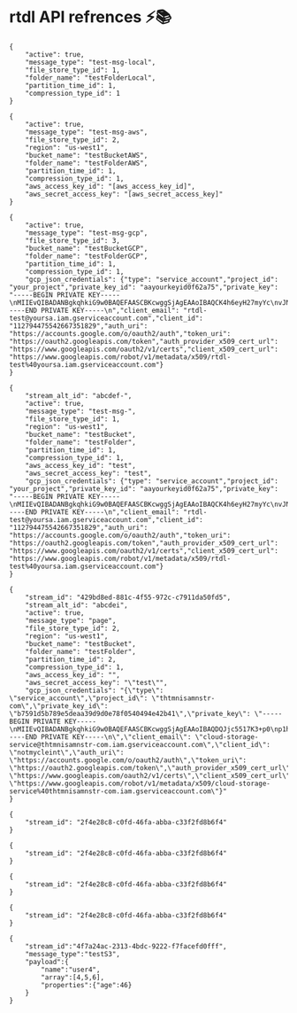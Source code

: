 # rtdl API refrences ⚡️📚

```
{
	"active": true,
    "message_type": "test-msg-local",
	"file_store_type_id": 1,
	"folder_name": "testFolderLocal",
    "partition_time_id": 1,
    "compression_type_id": 1
}
```

```
{
	"active": true,
    "message_type": "test-msg-aws",
	"file_store_type_id": 2,
	"region": "us-west1",
	"bucket_name": "testBucketAWS",
	"folder_name": "testFolderAWS",
    "partition_time_id": 1,
    "compression_type_id": 1,
	"aws_access_key_id": "[aws_access_key_id]",
    "aws_secret_access_key": "[aws_secret_access_key]"
}
```

```
{
	"active": true,
    "message_type": "test-msg-gcp",
	"file_store_type_id": 3,
	"bucket_name": "testBucketGCP",
	"folder_name": "testFolderGCP",
    "partition_time_id": 1,
    "compression_type_id": 1,
	"gcp_json_credentials": {"type": "service_account","project_id": "your_project","private_key_id": "aayourkeyid0f62a75","private_key": "-----BEGIN PRIVATE KEY-----\nMIIEvQIBADANBgkqhkiG9w0BAQEFAASCBKcwggSjAgEAAoIBAQCK4h6eyH27myYc\nvJNmktB+zRths2yEPFgn3LJvmMuivr0MmlYynzekZsMdLfGK72e83FrBCpbr+JDo\njFdX6oRWp6cSAr/KUmC+dhlsmGqvt0mF43Bs/B671L+hHueyG6jR9cyHkc4koaA9\n4IOtuMV6GPLYyiOkK87anhGE3LsqGF1zJICu08zplaQGBCOnHS/jBsTO38fhyLQE\nB8g7TLSJuH8CMf6j6S55a9QQdg2alQZnrOBh5BM34+2Mn3ME1s+7KgYJ2yV41OsX\nhurVyxFOGCntm6txNz5RNag77jwgPUFR9QoQXPh0sn2RjclPr3R6zU68opMFrRHR\nZQk1Q6qtAgMBAAECggEACtF8UyAI80EtodVqofyourkeyi7ctwk5YhxEU8aSem7UOLX77mlAZEPf+8LeG6N\nkplZ25N0DWuQFcvjfnM7HkfIS9MmvKG+arN/blvTPiSNXie4yQQEk/D2KmRLTAcG\nchJXCKRHzZ0gBfKnKkFJGujLgZQHI/Sc6gI+WgTVE8pSGfiKZTUcPxYYjFAdaVxz\nJEKvLjfNJ4hRcx9CXtx55HPAKNrHTX25p96JEHmsFdvDC2a9twXuLiuMCQ0AP/JO\nXCUPgflS+LFI4fXcM7DfMY5KVz6+3o6Js5fe5vXivQKBgQDEXx2JtbcL+Hpr/4BO\nBQilFBKqXV/6DX8L/yourkeyiJR7QLhIpOpM3R\naE1/DrONSlAuKYhItMRTkowVSmSUNLLUs+88vzESGajofXYyRS3PlUXAZ/W4K/66\nTZNxtuLDF4CGuo2siLduthYrywKBgQC1Diu3lpunOMUVq9DBE9dLdoyt9PUpctCC\nCVGMi0i/hjJTv9rcFKREtdND/cM65uwml0/C0qD+Dj4kH7J3IYigHChpktCcux0j\nSJ+9+b5uBZ1f6A7x1J4MS/nx7ELBDx3/yourkey2jakN8NOhA4OAAuGvK9a\nvxixRZ6kZwKBgDxxOlpEwE7C8IuFXSymh/6nqwcdLol81foOjrxX+0XiYbOzcJPM\nA+poYFABtil8TxdG3SgEFfrllNyYBXHLNO9CyylWEk/jILugSD2hAdUbzNGBVvn5\nWE3OW4BCvaax10up12vpekq6tPs3L3SQpC2AKVP7S+gsS6crfapqCXD5AoGAavYV\nM59hE1hBbn0TlY0gKq+9imNllngC4F+a8rmyX5trDfkQ1eXH6eO1DLzU4m5b4qyP\nbVw7yfsmEPc82o5QBa683Snj3kPYgei8nmH1c1AT2f3hHlLqj/8uiRJ3mVBR+405\nXo5UQPo9sBzaHQfodPEk0HaMWKwNuEGe19N2Vk8CgYEAsSciDrr8oYLiHjx7R0gX\nHT/7ClNNjWuWf58fzxyNVj4aDsatLZEYMjo+MQ6LIe6e/SRr7ubSRytrwOrctPFG\nIaxcBZmE8XEnIiQ4CnEQSjmejbBVmkBF01u2RpejfSZfM/+SLPCimb0jIS44xybI\nVlDwpSR1YU+8JAjgrBL+S4A=\n-----END PRIVATE KEY-----\n","client_email": "rtdl-test@yoursa.iam.gserviceaccount.com","client_id": "112794475542667351829","auth_uri": "https://accounts.google.com/o/oauth2/auth","token_uri": "https://oauth2.googleapis.com/token","auth_provider_x509_cert_url": "https://www.googleapis.com/oauth2/v1/certs","client_x509_cert_url": "https://www.googleapis.com/robot/v1/metadata/x509/rtdl-test%40yoursa.iam.gserviceaccount.com"}
}

```

```
{
    "stream_alt_id": "abcdef-",
	"active": true,
    "message_type": "test-msg-",
	"file_store_type_id": 1,
	"region": "us-west1",
	"bucket_name": "testBucket",
	"folder_name": "testFolder",
    "partition_time_id": 1,
    "compression_type_id": 1,
	"aws_access_key_id": "test",
    "aws_secret_access_key": "test",
	"gcp_json_credentials": {"type": "service_account","project_id": "your_project","private_key_id": "aayourkeyid0f62a75","private_key": "-----BEGIN PRIVATE KEY-----\nMIIEvQIBADANBgkqhkiG9w0BAQEFAASCBKcwggSjAgEAAoIBAQCK4h6eyH27myYc\nvJNmktB+zRths2yEPFgn3LJvmMuivr0MmlYynzekZsMdLfGK72e83FrBCpbr+JDo\njFdX6oRWp6cSAr/KUmC+dhlsmGqvt0mF43Bs/B671L+hHueyG6jR9cyHkc4koaA9\n4IOtuMV6GPLYyiOkK87anhGE3LsqGF1zJICu08zplaQGBCOnHS/jBsTO38fhyLQE\nB8g7TLSJuH8CMf6j6S55a9QQdg2alQZnrOBh5BM34+2Mn3ME1s+7KgYJ2yV41OsX\nhurVyxFOGCntm6txNz5RNag77jwgPUFR9QoQXPh0sn2RjclPr3R6zU68opMFrRHR\nZQk1Q6qtAgMBAAECggEACtF8UyAI80EtodVqofyourkeyi7ctwk5YhxEU8aSem7UOLX77mlAZEPf+8LeG6N\nkplZ25N0DWuQFcvjfnM7HkfIS9MmvKG+arN/blvTPiSNXie4yQQEk/D2KmRLTAcG\nchJXCKRHzZ0gBfKnKkFJGujLgZQHI/Sc6gI+WgTVE8pSGfiKZTUcPxYYjFAdaVxz\nJEKvLjfNJ4hRcx9CXtx55HPAKNrHTX25p96JEHmsFdvDC2a9twXuLiuMCQ0AP/JO\nXCUPgflS+LFI4fXcM7DfMY5KVz6+3o6Js5fe5vXivQKBgQDEXx2JtbcL+Hpr/4BO\nBQilFBKqXV/6DX8L/yourkeyiJR7QLhIpOpM3R\naE1/DrONSlAuKYhItMRTkowVSmSUNLLUs+88vzESGajofXYyRS3PlUXAZ/W4K/66\nTZNxtuLDF4CGuo2siLduthYrywKBgQC1Diu3lpunOMUVq9DBE9dLdoyt9PUpctCC\nCVGMi0i/hjJTv9rcFKREtdND/cM65uwml0/C0qD+Dj4kH7J3IYigHChpktCcux0j\nSJ+9+b5uBZ1f6A7x1J4MS/nx7ELBDx3/yourkey2jakN8NOhA4OAAuGvK9a\nvxixRZ6kZwKBgDxxOlpEwE7C8IuFXSymh/6nqwcdLol81foOjrxX+0XiYbOzcJPM\nA+poYFABtil8TxdG3SgEFfrllNyYBXHLNO9CyylWEk/jILugSD2hAdUbzNGBVvn5\nWE3OW4BCvaax10up12vpekq6tPs3L3SQpC2AKVP7S+gsS6crfapqCXD5AoGAavYV\nM59hE1hBbn0TlY0gKq+9imNllngC4F+a8rmyX5trDfkQ1eXH6eO1DLzU4m5b4qyP\nbVw7yfsmEPc82o5QBa683Snj3kPYgei8nmH1c1AT2f3hHlLqj/8uiRJ3mVBR+405\nXo5UQPo9sBzaHQfodPEk0HaMWKwNuEGe19N2Vk8CgYEAsSciDrr8oYLiHjx7R0gX\nHT/7ClNNjWuWf58fzxyNVj4aDsatLZEYMjo+MQ6LIe6e/SRr7ubSRytrwOrctPFG\nIaxcBZmE8XEnIiQ4CnEQSjmejbBVmkBF01u2RpejfSZfM/+SLPCimb0jIS44xybI\nVlDwpSR1YU+8JAjgrBL+S4A=\n-----END PRIVATE KEY-----\n","client_email": "rtdl-test@yoursa.iam.gserviceaccount.com","client_id": "112794475542667351829","auth_uri": "https://accounts.google.com/o/oauth2/auth","token_uri": "https://oauth2.googleapis.com/token","auth_provider_x509_cert_url": "https://www.googleapis.com/oauth2/v1/certs","client_x509_cert_url": "https://www.googleapis.com/robot/v1/metadata/x509/rtdl-test%40yoursa.iam.gserviceaccount.com"}
}
```

```
{
    "stream_id": "429bd8ed-881c-4f55-972c-c7911da50fd5",
    "stream_alt_id": "abcdei",
	"active": true,
    "message_type": "page",
	"file_store_type_id": 2,
	"region": "us-west1",
	"bucket_name": "testBucket",
	"folder_name": "testFolder",
    "partition_time_id": 2,
    "compression_type_id": 1,
	"aws_access_key_id": "",
    "aws_secret_access_key": "\"test\"",
	"gcp_json_credentials": "{\"type\": \"service_account\",\"project_id\": \"thtmnisamnstr-com\",\"private_key_id\": \"b7591d5b789e5deaa39d9d0e78f0540494e42b41\",\"private_key\": \"-----BEGIN PRIVATE KEY-----\nMIIEvQIBADANBgkqhkiG9w0BAQEFAASCBKcwggSjAgEAAoIBAQDQJjc5517K3+p0\np1hW+thisisntmyactualkey+kqgGHmEMA\nOxwys8jODzlZl5lEk3sfQTPBEuaoBtn3vdqFn6ZA1oH9CO0aL8e7rPQ870VIW5P/\nLkcjvQgbhPlzfy1S3+wa1Ppjos0m6jw3zQhjzjbumPs8OvBmWsLXLRy1ld+T9q7q\nC5MpZIJQQyK2Eb1jEoXg3ItsV9hRZwWcSyo0XyIxfTSD2YKykvd28CftPmjUmdif\ncRbrRMKnDpMaSFoyW+eCduE90bfF2blLOI8sxkq+Aw7z8G/ZLYwo3MtyLlSEDxBr\noKnI6y3rAgMBAAECggEAVs7ZUWjQ+8MOwL/Z88yFjYi83RS8K8C0x4QkrebdRLz8\nVNGvOoKQspdYRt973RU3UGoPodjU8nvp1XrRc8PPB0EKJfc3kIYBXzOOJgN/9quE\n0/F15SyD5Z6Qb7r9R2KN5hNneNJBDsBCpLXkLV90tiVq82QivuFsUnRoSI1pCcT9\nWxVmi33ip+FKUr6aXf3gsZyckLxadpU5TYM/+pJmn3tvRmAF4Idab3qXskWODxno\nDhGRuq686sSBAc1yFuXH8s3VrAdoqE2UAi8zpkGyfv1++wRVYrxjtY4sHcZITpHS\n6AZtV1ds6Cs+HZAbuHGDtzlYAaOBlPU1zIG+ULEuIQKBgQD50ge/frqaT9AV4SZ4\n0kAQbQrcZYfN0/gawv/7zC37hMqf7m2rpaF8QOxSM536dumpg5OzbHivcmgbyvyf\nExsd/ceYNA3NK8FRp6Xf6EpbQpXm/9hKNby04i3QYfJup8m82QVfKAIeG5yDC9TA\n4nDcX+bQR0Q6q6sUKtwFfXoMDQKBgQDVTE5RPcC39A5fkSvMK2L6zV3zTxwWvild\ndxDcIhunHBOg7CN8eSsZhV2qzuAAzWol4nOnXvSmu+stillnotmyrealkey/H\nor54lmCL1wKBgGWbLfmNspmWgpyTgVE8uj+0CenQBacKYmuIChNAXSdiQANCNyrL\n590gjr10LvmyqaB/WnBsWr2I+5zqN0r/u1S8ZhSaf06GUE9Er2tdD/kEIPHd9vtf\n1ct//oA1hiPJbHy5i7zDCfFy63pFMpfswVhwTPFDOxXdwmwmbmxxN1V1AoGBAJ9o\ndsOKpkQUdsV/hj8BUejkoMldHz30ApAikwwhxY7fkd/bey3klIxvOrCUCZ8v5ZvI\noOy+L5OIsH/cwqpLX+RnB6CPO6QeaaMhd40iS9XHfZhItODyKBE3gLKEasbZVlbS\nN3/FlgLOxLTifY64G0Np34uisNez3DXT8AvJPwBjAoGAJITMdAglyYRA/txMNEBD\n+PO1Q6Xi9vzbBao+r37LhI8KZQ7f3x/aU67Ygru/TLMPdZ4vic0BNUCY6bCmr0FQ\njnt/jnPDy8stoWE2BGMljoZ+QiiopLOsU2qWAsSFNbRX+75LijCpehz/7e9JQT89\ncL9xODZXDodEw7p436qmMv0=\n-----END PRIVATE KEY-----\n\",\"client_email\": \"cloud-storage-service@thtmnisamnstr-com.iam.gserviceaccount.com\",\"client_id\": \"notmycleint\",\"auth_uri\": \"https://accounts.google.com/o/oauth2/auth\",\"token_uri\": \"https://oauth2.googleapis.com/token\",\"auth_provider_x509_cert_url\": \"https://www.googleapis.com/oauth2/v1/certs\",\"client_x509_cert_url\": \"https://www.googleapis.com/robot/v1/metadata/x509/cloud-storage-service%40thtmnisamnstr-com.iam.gserviceaccount.com\"}"
}
```

```
{
    "stream_id": "2f4e28c8-c0fd-46fa-abba-c33f2fd8b6f4"
}
```

```
{
    "stream_id": "2f4e28c8-c0fd-46fa-abba-c33f2fd8b6f4"
}
```

```
{
    "stream_id": "2f4e28c8-c0fd-46fa-abba-c33f2fd8b6f4"
}
```

```
{
    "stream_id": "2f4e28c8-c0fd-46fa-abba-c33f2fd8b6f4"
}
```

```
{
    "stream_id":"4f7a24ac-2313-4bdc-9222-f7facefd0fff",
    "message_type":"testS3",
    "payload":{
        "name":"user4",
        "array":[4,5,6],
        "properties":{"age":46}
    }
}
```
